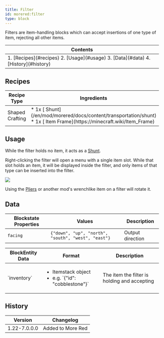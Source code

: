 ```yaml
---
title: Filter
id: morered:filter
type: block
---
```


Filters are item-handling blocks which can accept insertions of one type of item, rejecting all other items.


<table>
	<thead><tr><th>Contents</th></tr></thead>
	<tbody><tr><td>
		1. [Recipes](#recipes)
		2. [Usage](#usage)
		3. [Data](#data)
		4. [History](#history)
	</td></tr></tbody>
</table>

## Recipes

<table>
	<thead>
		<tr>
			<th>Recipe Type</th>
			<th>Ingredients</th>
			<th>Output</th>
			<th>Example</th>
		</tr>
	</thead>
	<tbody>
		<tr>
			<td>Shaped Crafting</td>
			<td style={{width: '30%'}}>
				* 1x [<ModAsset width={32} height={32} location='morered:shunt'/> Shunt](/en/mod/morered/docs/content/transportation/shunt)
				* 1x [<ModAsset width={32} height={32} location='item_frame'/> Item Frame](https://minecraft.wiki/Item_Frame)
			</td>
			<td>
				* 1x Filter
			</td>
			<td>
				![Shaped Crafting Recipe for Filters](https://commoble.net/images/morered/recipes/filter_recipe.png)
			</td>
		</tr>
	</tbody>
</table>

## Usage

While the filter holds no item, it acts as a [Shunt](/en/mod/morered/docs/content/transportation/shunt).

Right-clicking the filter will open a menu with a single item slot.
While that slot holds an item, it will be displayed inside the filter,
and only items of that type can be inserted into the filter.

![](https://commoble.net/images/tubesreloaded/filter_2.png)

Using the [Pliers](/en/mod/morered/docs/content/transportation/pliers) or another mod's wrenchlike item on a filter will rotate it.

## Data

| Blockstate Properties | Values | Description
| --- | - | -
| `facing` | `{"down", "up", "north", "south", "west", "east"}` | Output direction

<table>
	<thead><tr><th>BlockEntity Data</th><th>Format</th><th>Description</th></tr></thead>
	<tbody>
		<tr>
			<td>`inventory`</td>
			<td><ul><li>Itemstack object</li><li>e.g. `{"id": "cobblestone"}`</li></ul></td>
			<td>The item the filter is holding and accepting</td>
		</tr>
	</tbody>
</table>

## History
| Version | Changelog
| --- | -
| 1.22-7.0.0.0 | Added to More Red
